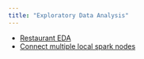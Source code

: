 ```yaml
---
title: "Exploratory Data Analysis"
---
```


- [Restaurant EDA](RestaurantEDA.html)
- [Connect multiple local spark nodes](sc_multiple_nodes.html)
